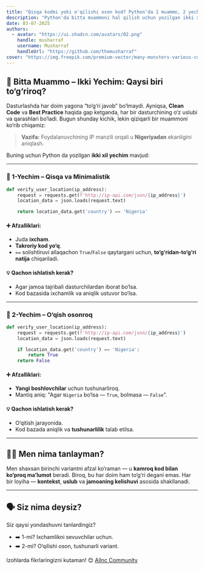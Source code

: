 ```yaml
---
title: "Qisqa kodmi yoki o'qilishi oson kod? Python'da 1 muammo, 2 yechim"
description: "Python'da bitta muammoni hal qilish uchun yozilgan ikki xil yechim: biri ixcham va to‘g‘ridan-to‘g‘ri, ikkinchisi esa o‘qilishi oson va tushunarli. Siz qaysi tarafdasiz?"
date: 03-07-2025
authors:
  - avatar: "https://ui.shadcn.com/avatars/02.png"
    handle: musharraf
    username: Musharraf
    handleUrl: "https://github.com/themusharraf"
cover: "https://img.freepik.com/premium-vector/many-monsters-various-colors-doodle-come-bless-birthday-happy_577083-85.jpg?w=826"
---
```



## 🧠 Bitta Muammo – Ikki Yechim: Qaysi biri to‘g‘riroq?

Dasturlashda har doim yagona “to‘g‘ri javob” bo‘lmaydi. Ayniqsa, **Clean Code** va **Best Practice** haqida gap ketganda, har bir dasturchining o‘z uslubi va qarashlari bo‘ladi. Bugun shunday kichik, lekin qiziqarli bir muammoni ko‘rib chiqamiz:

> **Vazifa:** Foydalanuvchining IP manzili orqali u **Nigeriyadan** ekanligini aniqlash.

Buning uchun Python da yozilgan **ikki xil yechim** mavjud:

---

### 🔹 1-Yechim – Qisqa va Minimalistik

```python
def verify_user_location(ip_address):
    request = requests.get(f'http://ip-api.com/json/{ip_address}')
    location_data = json.loads(request.text)

    return location_data.get('country') == 'Nigeria'
```

#### ➕ Afzalliklari:

* Juda **ixcham**.
* **Takroriy kod yo‘q**.
* `==` solishtiruvi allaqachon `True`/`False` qaytargani uchun, **to‘g‘ridan-to‘g‘ri natija** chiqariladi.

#### 💡 Qachon ishlatish kerak?

* Agar jamoa tajribali dasturchilardan iborat bo‘lsa.
* Kod bazasida ixchamlik va aniqlik ustuvor bo‘lsa.

---

### 🔸 2-Yechim – O‘qish osonroq

```python
def verify_user_location(ip_address):
    request = requests.get(f'http://ip-api.com/json/{ip_address}')
    location_data = json.loads(request.text)

    if location_data.get('country') == 'Nigeria':
        return True
    return False
```

#### ➕ Afzalliklari:

* **Yangi boshlovchilar** uchun tushunarliroq.
* Mantiq aniq: "Agar `Nigeria` bo‘lsa — `True`, bolmasa — `False`".

#### 💡 Qachon ishlatish kerak?

* O‘qitish jarayonida.
* Kod bazada aniqlik va **tushunarlilik** talab etilsa.

---

## 👨‍💻 Men nima tanlayman?

Men shaxsan birinchi variantni afzal ko‘raman — u **kamroq kod bilan ko‘proq ma’lumot** beradi. Biroq, bu har doim ham to‘g‘ri degani emas. Har bir loyiha — **kontekst**, **uslub** va **jamoaning kelishuvi** asosida shakllanadi.

---

## 🗣 Siz nima deysiz?

Siz qaysi yondashuvni tanlardingiz?
- ➡️ 1-mi? Ixchamlikni sevuvchilar uchun.
- ➡️ 2-mi? O‘qilishi oson, tushunarli variant.

Izohlarda fikrlaringizni kutaman! 😊
[Allnc Community](https://t.me/allncTeam)
